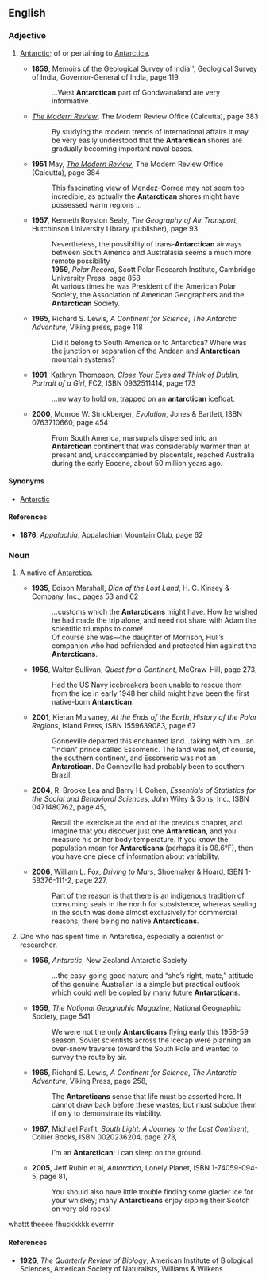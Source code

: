 ==English==

===Adjective===
{{en-adj|-}}

# {{nonstandard}} [[Antarctic]]; of or pertaining to [[Antarctica]].
#*'''1859''', Memoirs of the Geological Survey of India'', Geological Survey of India, Governor-General of India, page 119
#*: ''...''West '''Antarctican''' part of Gondwanaland are very informative.
#* {{ante|1951}} ''[[w:Modern Review (Calcutta)|The Modern Review]]'', The Modern Review Office (Calcutta), page 383
#*: By studying the modern trends of international affairs it may be very easily understood that the '''Antarctican''' shores are gradually becoming important naval bases.
#*'''1951''' May, ''[[w:Modern Review (Calcutta)|The Modern Review]]'', The Modern Review Office (Calcutta), page 384
#*: This fascinating view of Mendez-Correa may not seem too incredible, as actually the '''Antarctican''' shores might have possessed warm regions<!-- partly fit for-->''...''
#*'''1957''', Kenneth Royston Sealy, ''The Geography of Air Transport'', Hutchinson University Library (publisher), page 93
#*: Nevertheless, the possibility of trans-'''Antarctican''' airways between South America and Australasia seems a much more remote possibility<!--than the analogues of...-->
#*:'''1959''', ''Polar Record'', Scott Polar Research Institute, Cambridge University Press, page 858
#*: At various times he was President of the American Polar Society, the Association of American Geographers and the '''Antarctican''' Society.
#*'''1965''', Richard S. Lewis, ''A Continent for Science'', ''The Antarctic Adventure'', Viking press, page 118
#*: Did it belong to South America or to Antarctica? Where was the junction or separation of the Andean and '''Antarctican''' mountain systems?
#*'''1991''', Kathryn Thompson, ''Close Your Eyes and Think of Dublin'', ''Portrait of a Girl'', FC2, ISBN 0932511414, page 173
#*: ''...''no way to hold on, trapped on an '''antarctican''' icefloat.
#*'''2000''', Monroe W. Strickberger, ''Evolution'', Jones & Bartlett, ISBN 0763710660, page 454
#*: From South America, marsupials dispersed into an '''Antarctican''' continent that was considerably warmer than at present and, unaccompanied by placentals, reached Australia during the early Eocene, about 50 million years ago.

====Synonyms====
*[[Antarctic]]

====References====
*'''1876''', ''Appalachia'', Appalachian Mountain Club, page 62

===Noun===
{{en-noun}}

# {{context|fictional|or|hypothetical}} A native of [[Antarctica]].
#*'''1935''', Edison Marshall, ''Dian of the Lost Land'', H. C. Kinsey &amp; Company, Inc., pages 53 and 62
#*: ''...''customs which the '''Antarcticans''' might have. How he wished he had made the trip alone, and need not share with Adam the scientific triumphs to come!
#*: Of course she was—the daughter of Morrison, Hull’s companion who had befriended and protected him against the '''Antarcticans'''.
#*'''1956''', Walter Sullivan, ''Quest for a Continent'', McGraw-Hill, page 273,
#*: Had the US Navy icebreakers been unable to rescue them from the ice in early 1948 her child might have been the first native-born '''Antarctican'''.
#*'''2001''', Kieran Mulvaney, ''At the Ends of the Earth'', ''History of the Polar Regions'', Island Press, ISBN 1559639083, page 67
#*: <!--...-->Gonneville departed this enchanted land''...''taking with him''...''an “Indian” prince called Essomeric. The land was not, of course, the southern continent, and Essomeric was not an '''Antarctican'''. De Gonneville had probably been to southern Brazil.
#*'''2004''', R. Brooke Lea and Barry H. Cohen, ''Essentials of Statistics for the Social and Behavioral Sciences'', John Wiley &amp; Sons, Inc., ISBN 0471480762, page 45,
#*: Recall the exercise at the end of the previous chapter, and imagine that you discover just one '''Antarctican''', and you measure his or her body temperature. If you know the population mean for '''Antarcticans''' (perhaps it is 98.6&deg;F), then you have one piece of information about variability.
#*'''2006''', William L. Fox, ''Driving to Mars'', Shoemaker &amp; Hoard, ISBN 1-59376-111-2, page 227,
#*: Part of the reason is that there is an indigenous tradition of consuming seals in the north for subsistence, whereas sealing in the south was done almost exclusively for commercial reasons, there being no native '''Antarcticans'''.
# {{context|sometimes|_|jocular}} One who has spent time in Antarctica, especially a scientist or researcher.
#*'''1956''', ''Antarctic'', New Zealand Antarctic Society
#*: ''...''the easy-going good nature and “she’s right, mate,” attitude of the genuine Australian is a simple but practical outlook which could well be copied by many future '''Antarcticans'''.
#*'''1959''', ''The National Geographic Magazine'', National Geographic Society, page 541
#*: We were not the only '''Antarcticans''' flying early this 1958-59 season. Soviet scientists across the icecap were planning an over-snow traverse toward the South Pole and wanted to survey the route by air.
#*'''1965''', Richard S. Lewis, ''A Continent for Science'', ''The Antarctic Adventure'', Viking Press, page 258,
#*: The '''Antarcticans''' sense that life must be asserted here. It cannot draw back before these wastes, but must subdue them if only to demonstrate its viability.
#*'''1987''', Michael Parfit, ''South Light: A Journey to the Last Continent'', Collier Books, ISBN 0020236204, page 273,
#*: I’m an '''Antarctican'''; I can sleep on the ground.
#*'''2005''', Jeff Rubin et al, ''Antarctica'', Lonely Planet, ISBN 1-74059-094-5, page 81,
#*: You should also have little trouble finding some glacier ice for your whiskey; many '''Antarcticans''' enjoy sipping their Scotch on very old rocks!

whattt theeee fhuckkkkk everrrr

====References====
*'''1926''', ''The Quarterly Review of Biology'', American Institute of Biological Sciences, American Society of Naturalists, Williams & Wilkens